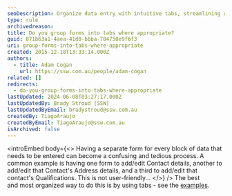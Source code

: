 ```yaml
---
seoDescription: Organize data entry with intuitive tabs, streamlining user experience and simplifying complex forms.
type: rule
archivedreason:
title: Do you group forms into tabs where appropriate?
guid: 871b63a1-4aea-41d0-bbba-784750e9f6f3
uri: group-forms-into-tabs-where-appropriate
created: 2015-12-18T13:33:14.000Z
authors:
  - title: Adam Cogan
    url: https://ssw.com.au/people/adam-cogan
related: []
redirects:
  - do-you-group-forms-into-tabs-where-appropriate
lastUpdated: 2024-06-08T03:27:17.000Z
lastUpdatedBy: Brady Stroud [SSW]
lastUpdatedByEmail: bradystroud@ssw.com.au
createdBy: TiagoAraujo
createdByEmail: TiagoAraujo@ssw.com.au
isArchived: false
---
```


<introEmbed
  body={<>
Having a separate form for every block of data that needs to be entered can become a confusing and tedious process. A common example is having one form to add/edit Contact details, another to add/edit that Contact's Address details, and a third to add/edit that contact's Qualifications. This is not user-friendly...
  </>}
/>
The best and most organized way to do this is by using tabs - see the [examples](/use-clean-designs-when-creating-forms).
